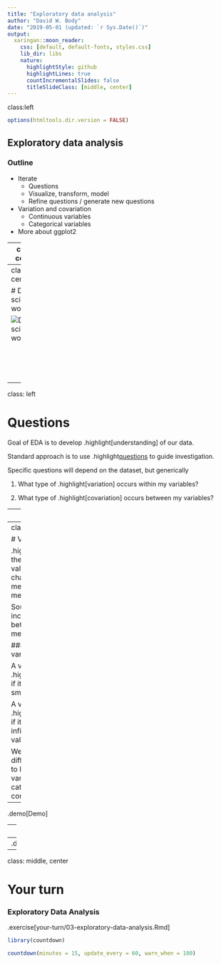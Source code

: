 ```yaml
---
title: "Exploratory data analysis"
author: "David W. Body"
date: "2019-05-01 (updated: `r Sys.Date()`)"
output:
  xaringan::moon_reader:
    css: [default, default-fonts, styles.css]
    lib_dir: libs
    nature:
      highlightStyle: github
      highlightLines: true
      countIncrementalSlides: false
      titleSlideClass: [middle, center]
---
```

class:left

```r
options(htmltools.dir.version = FALSE)
```

## Exploratory data analysis

### Outline

- Iterate
  - Questions
  - Visualize, transform, model
  - Refine questions / generate new questions

- Variation and covariation
  - Continuous variables
  - Categorical variables

- More about ggplot2

---
class: center

# Data science workflow

![Data science workflow](assets/data-science.png)

<br/>
<br/>
<br/>
<br/>
<p style="font-size: x-small">
Image source: <a href="http://r4ds.had.co.nz/">R for Data Science</a> by Hadley Wickham & Garrett Grolemund.
</p>

---
class: center

# Data science workflow

![Data science workflow](assets/data-science-explore.png)

<br/>
<br/>
<br/>
<br/>
<p style="font-size: x-small">
Image source: <a href="http://r4ds.had.co.nz/">R for Data Science</a> by Hadley Wickham & Garrett Grolemund.
</p>

---
class: left

# Questions

Goal of EDA is to develop .highlight[understanding] of our data.

Standard approach is to use .highlight[questions] to guide investigation.

Specific questions will depend on the dataset, but generically

1. What type of .highlight[variation] occurs within my variables?

2. What type of .highlight[covariation] occurs between my variables?

---
class: left

# Terminology

From chapter 7:

> * A .highlight[variable] is a quantity, quality, or property that you can measure.

> * A .highlight[value] is the state of a variable when you measure it. The value of a variable may change from measurement to measurement.

> * An .highlight[observation] is a set of measurements made under similar conditions (you usually make all of the measurements in an observation at the same time and on the same object). An observation will contain several values, each associated with a different variable. We’ll sometimes refer to an observation as a data point.

> * .highlight[Tabular data] is a set of values, each associated with a variable and an observation. Tabular data is .highlight[tidy] if each value is placed in its own “cell”, each variable in its own column, and each observation in its own row.

---
class: left

# Variation

.highlight[Variation] is the tendency of the values of a variable to change from measurement to measurement.

Sources of variation include differences between subjects and measurement errors.

### Types of variables

A variable is .highlight[categorical] if it can take one of a small set of values.

A variable is .highlight[continuous] if it can take any of an infinite set of ordered values.

We will use slightly different techniques to look at the variation of categorical and continous variables.

--
.demo[Demo]

---
class: left

# Covariation

.highlight[Covariation] is the tendency for the values two or more variables to vary in a related way.

Best way to find covariation is the .highlight[plot the variables].

We'll consider the following cases:

* A categorical and continous variable

* Two categorical variables

* Two continuous variables

--
.demo[Demo]

---
class: middle, center

# Your turn

### Exploratory Data Analysis

.exercise[your-turn/03-exploratory-data-analysis.Rmd]

```r
library(countdown)

countdown(minutes = 15, update_every = 60, warn_when = 180)
```
